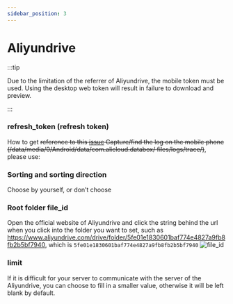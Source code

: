 ```yaml
---
sidebar_position: 3
---
```


# Aliyundrive

:::tip

Due to the limitation of the referrer of Aliyundrive, the mobile token must be used. Using the desktop web token will result in failure to download and preview.

:::

### refresh_token (refresh token)
How to get ~~reference to this [issue](https://github.com/Xhofe/alist/issues/88) Capture/find the log on the mobile phone (/data/media/0/Android/data/com.alicloud.databox/ files/logs/trace/)~~, please use:


<AliToken/>

### Sorting and sorting direction
Choose by yourself, or don’t choose
### Root folder file_id
Open the official website of Aliyundrive and click the string behind the url when you click into the folder you want to set, such as https://www.aliyundrive.com/drive/folder/5fe01e1830601baf774e4827a9fb8fb2b5bf7940, which is `5fe01e1830601baf774e4827a9fb8fb2b5bf7940`
![file_id](https://store.heytapimage.com/cdo-portal/feedback/202111/24/e69c2d064d6794fc008c7ba1588707da.png)

### limit
If it is difficult for your server to communicate with the server of the Aliyundrive, you can choose to fill in a smaller value, otherwise it will be left blank by default.
